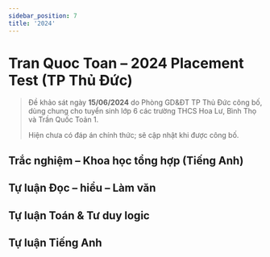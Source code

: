 ```yaml
---
sidebar_position: 7
title: '2024'
---
```



# Tran Quoc Toan – 2024 Placement Test (TP Thủ Đức)

> Đề khảo sát ngày **15/06/2024** do Phòng GD&ĐT TP Thủ Đức công bố, dùng chung cho tuyển sinh lớp 6 các trường THCS Hoa Lư, Bình Thọ và Trần Quốc Toản 1.
>
> Hiện chưa có đáp án chính thức; sẽ cập nhật khi được công bố.

## Trắc nghiệm – Khoa học tổng hợp (Tiếng Anh)

<PDFViewer url="/files/exams/tran-quoc-toan/2024_tn.pdf" height="85vh" />

## Tự luận Đọc – hiểu – Làm văn

<PDFViewer url="/files/exams/tran-quoc-toan/2024_tv.pdf" height="85vh" />

## Tự luận Toán & Tư duy logic

<PDFViewer url="/files/exams/tran-quoc-toan/2024_math.pdf" height="85vh" />

## Tự luận Tiếng Anh

<PDFViewer url="/files/exams/tran-quoc-toan/2024_eng.pdf" height="85vh" /> 